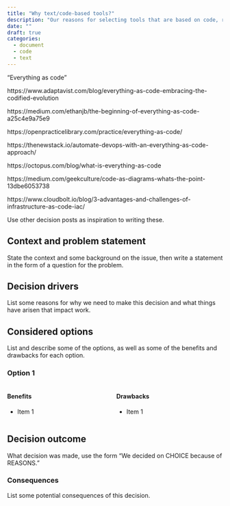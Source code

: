 ```yaml
---
title: "Why text/code-based tools?"
description: "Our reasons for selecting tools that are based on code, rather than GUIs."
date: ""
draft: true
categories:
  - document
  - code
  - text
---
```

<!--TODO #42 docs: Write a Why document on Text-based tools -->

"Everything as code"

https://www.adaptavist.com/blog/everything-as-code-embracing-the-codified-evolution

https://medium.com/ethanjb/the-beginning-of-everything-as-code-a25c4e9a75e9

https://openpracticelibrary.com/practice/everything-as-code/

https://thenewstack.io/automate-devops-with-an-everything-as-code-approach/

https://octopus.com/blog/what-is-everything-as-code

https://medium.com/geekculture/code-as-diagrams-whats-the-point-13dbe6053738

https://www.cloudbolt.io/blog/3-advantages-and-challenges-of-infrastructure-as-code-iac/

::: content-hidden
Use other decision posts as inspiration to writing these.
:::

## Context and problem statement

::: content-hidden
State the context and some background on the issue, then write a
statement in the form of a question for the problem.
:::

## Decision drivers

::: content-hidden
List some reasons for why we need to make this decision and what things
have arisen that impact work.
:::

## Considered options

::: content-hidden
List and describe some of the options, as well as some of the benefits and
drawbacks for each option.
:::

### Option 1

::: {.columns}
::: {.column}
#### Benefits

- Item 1
:::
::: {.column}
#### Drawbacks

- Item 1
:::
:::

## Decision outcome

::: content-hidden
What decision was made, use the form "We decided on CHOICE because of
REASONS."
:::

### Consequences

::: content-hidden
List some potential consequences of this decision.
:::
